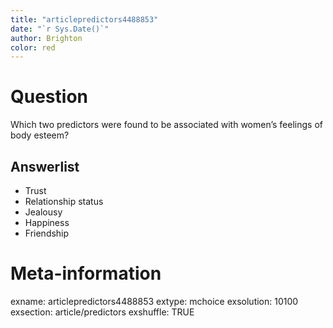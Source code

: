 ```yaml
---
title: "articlepredictors4488853"
date: "`r Sys.Date()`"
author: Brighton
color: red
---
```


Question
========

Which two predictors were found to be associated with women's feelings of body esteem?


Answerlist
----------

* Trust
* Relationship status
* Jealousy
* Happiness
* Friendship


Meta-information
================
exname: articlepredictors4488853
extype: mchoice
exsolution: 10100
exsection: article/predictors
exshuffle: TRUE

